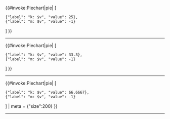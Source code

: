 <templatestyles src="Piechart/style.css"/>
{{#invoke:Piechart|pie| [
 {"label": "k: $v", "value": 25}, 
 {"label": "m: $v", "value": -1}
] }}
----
{{#invoke:Piechart|pie| [
 {"label": "k: $v", "value": 33.3}, 
 {"label": "m: $v", "value": -1}
] }}
----
{{#invoke:Piechart|pie| [
 {"label": "k: $v", "value": 66.6667}, 
 {"label": "m: $v", "value": -1}
] 
| meta = {"size":200}
}}
----